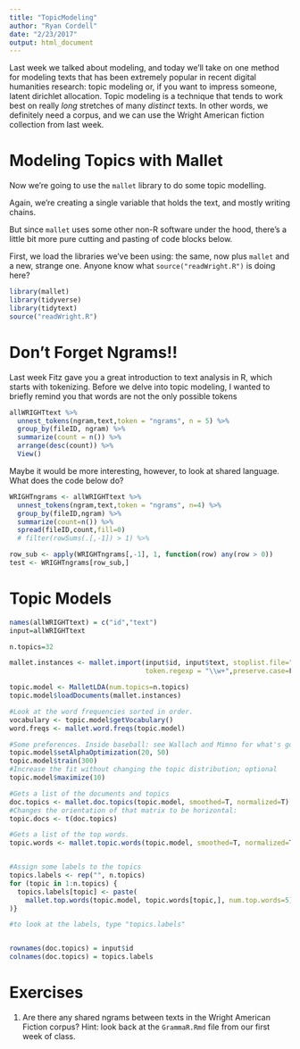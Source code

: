 ```yaml
---
title: "TopicModeling"
author: "Ryan Cordell"
date: "2/23/2017"
output: html_document
---
```


Last week we talked about modeling, and today we'll take on one method for modeling texts that has been extremely popular in recent digital humanities research: topic modeling or, if you want to impress someone, latent dirichlet allocation. Topic modeling is a technique that tends to work best on really *long* stretches of many *distinct* texts. In other words, we definitely need a corpus, and we can use the Wright American fiction collection from last week. 


# Modeling Topics with Mallet

Now we're going to use the `mallet` library to do some topic modelling.

Again, we're creating a single variable that holds the text, and mostly writing chains.

But since `mallet` uses some other non-R software under the hood, there's a little bit more pure cutting and pasting of code blocks below.

First, we load the libraries we've been using: the same, now plus `mallet` and a new, strange one. Anyone know what `source("readWright.R")` is doing here?

```r
library(mallet)
library(tidyverse)
library(tidytext)
source("readWright.R")
```

# Don't Forget Ngrams!!

Last week Fitz gave you a great introduction to text analysis in R, which starts with tokenizing. Before we delve into topic modeling, I wanted to briefly remind you that words are not the only possible tokens

```r

allWRIGHTtext %>%
  unnest_tokens(ngram,text,token = "ngrams", n = 5) %>% 
  group_by(fileID, ngram) %>% 
  summarize(count = n()) %>%
  arrange(desc(count)) %>%
  View()

```

Maybe it would be more interesting, however, to look at shared language. What does the code below do?

```r

WRIGHTngrams <- allWRIGHTtext %>%
  unnest_tokens(ngram,text,token = "ngrams", n=4) %>%
  group_by(fileID,ngram) %>% 
  summarize(count=n()) %>% 
  spread(fileID,count,fill=0)
  # filter(rowSums(.[,-1]) > 1) %>%

row_sub <- apply(WRIGHTngrams[,-1], 1, function(row) any(row > 0))
test <- WRIGHTngrams[row_sub,]


```



# Topic Models

```r
names(allWRIGHTtext) = c("id","text")
input=allWRIGHTtext 

n.topics=32

mallet.instances <- mallet.import(input$id, input$text, stoplist.file="data/stopwords.txt",
                                  token.regexp = "\\w+",preserve.case=F)

topic.model <- MalletLDA(num.topics=n.topics)
topic.model$loadDocuments(mallet.instances)

#Look at the word frequencies sorted in order.
vocabulary <- topic.model$getVocabulary()
word.freqs <- mallet.word.freqs(topic.model)

#Some preferences. Inside baseball: see Wallach and Mimno for what's going on.
topic.model$setAlphaOptimization(20, 50)
topic.model$train(300)
#Increase the fit without changing the topic distribution; optional
topic.model$maximize(10)

#Gets a list of the documents and topics
doc.topics <- mallet.doc.topics(topic.model, smoothed=T, normalized=T)
#Changes the orientation of that matrix to be horizontal:
topic.docs <- t(doc.topics)

#Gets a list of the top words.
topic.words <- mallet.topic.words(topic.model, smoothed=T, normalized=T)


#Assign some labels to the topics
topics.labels <- rep("", n.topics)
for (topic in 1:n.topics) {
  topics.labels[topic] <- paste(
    mallet.top.words(topic.model, topic.words[topic,], num.top.words=5)$words, collapse=" "
)}

#to look at the labels, type "topics.labels"


rownames(doc.topics) = input$id
colnames(doc.topics) = topics.labels
```




# Exercises

1. Are there any shared ngrams between texts in the Wright American Fiction corpus? Hint: look back at the `GrammaR.Rmd` file from our first week of class.
